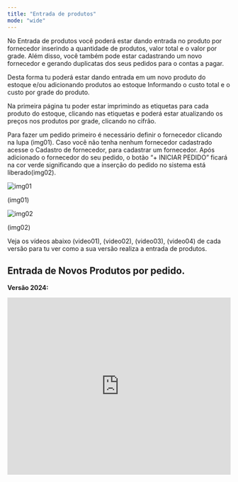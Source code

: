 ```yaml
---
title: "Entrada de produtos"
mode: "wide"
---
```


No Entrada de produtos você poderá estar dando entrada no produto por fornecedor inserindo a quantidade de produtos, valor total e o valor por grade. Além disso, você também pode estar cadastrando um novo fornecedor e gerando duplicatas dos seus pedidos para o contas a pagar.

Desta forma tu poderá estar dando entrada em um novo produto do estoque e/ou adicionando produtos ao estoque Informando o custo total e o custo por grade do produto.

Na primeira página tu poder estar imprimindo as etiquetas para cada produto do estoque, clicando nas etiquetas e poderá estar atualizando os preços nos produtos por grade, clicando no cifrão.

Para fazer um pedido primeiro é necessário definir o fornecedor clicando na lupa (img01). Caso você não tenha nenhum fornecedor cadastrado acesse o Cadastro de fornecedor, para cadastrar um fornecedor. Após adicionado o fornecedor do seu pedido, o botão “\+ INICIAR PEDIDO” ficará na cor verde significando que a inserção do pedido no sistema está liberado(img02).

![img01](https://file.notion.so/f/f/75bd09c2-1c6e-403f-8932-d67de392168a/c0ba3531-b49c-497a-a439-d422fadee390/Untitled.png?table=block&id=1292c544-c661-49df-b928-d6b0d32e3b71&spaceId=75bd09c2-1c6e-403f-8932-d67de392168a&expirationTimestamp=1744329600000&signature=ppCVjoq57Zsc8b8i6EgOIW8OkmA4mFeTHM0lTQH2vRs&downloadName=Untitled.png)

(img01)

![img02](https://file.notion.so/f/f/75bd09c2-1c6e-403f-8932-d67de392168a/f3443873-d9af-4fc9-9fc5-fd059ab8d312/Untitled.png?table=block&id=9973d613-5e71-4520-bbf2-76f5b5e17ca7&spaceId=75bd09c2-1c6e-403f-8932-d67de392168a&expirationTimestamp=1744329600000&signature=ktOsdvGpKC4WCcVQuVrEAkdiFSW8QrkwVVUnFI1yIJ4&downloadName=Untitled.png)

(img02)

Veja os vídeos abaixo (video01), (video02), (video03), (video04) de cada versão para tu ver como a sua versão realiza a entrada de produtos.

## Entrada de Novos Produtos por pedido.

**Versão 2024:**

<iframe width="100%" height="400" src="https://www.youtube.com/embed/LDQb3eNypOo" title="Como realizar a entrada dos produtos?| Produtos Aguhlão Web" frameborder="0" allow="accelerometer; autoplay; clipboard-write; encrypted-media; gyroscope; picture-in-picture; web-share" referrerpolicy="strict-origin-when-cross-origin" allowfullscreen />

**Versão 2023:**

<iframe width="100%" height="400" src="https://www.youtube.com/embed/EFa5gQDJars" title="Como fazer Pedido de Produto e Adicionar os itens no estoque  Entrada | Produtos Agulhão Web" frameborder="0" allow="accelerometer; autoplay; clipboard-write; encrypted-media; gyroscope; picture-in-picture; web-share" referrerpolicy="strict-origin-when-cross-origin" allowfullscreen />

**Versão 2022:**

<iframe width="100%" height="400" src="https://www.youtube.com/embed/-BLRosJZjEw" title="Como fazer a Entrada de Produto  existente  | Produtos Agulhão Web" frameborder="0" allow="accelerometer; autoplay; clipboard-write; encrypted-media; gyroscope; picture-in-picture; web-share" referrerpolicy="strict-origin-when-cross-origin" allowfullscreen />

**Versão 2020:**

<iframe width="100%" height="400" src="https://www.youtube.com/embed/Bm2nEmsp2xs" title="Entrada de produtos - Novo produto" frameborder="0" allow="accelerometer; autoplay; clipboard-write; encrypted-media; gyroscope; picture-in-picture; web-share" referrerpolicy="strict-origin-when-cross-origin" allowfullscreen />
